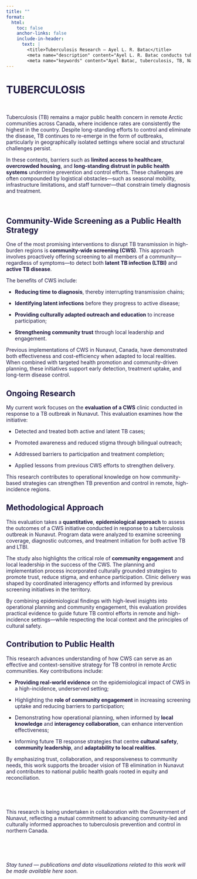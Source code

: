 ```yaml
---
title: ""
format:
  html:
    toc: false
    anchor-links: false
    include-in-header:
      text: |
        <title>Tuberculosis Research – Ayel L. R. Batac</title>
        <meta name="description" content="Ayel L. R. Batac conducts tuberculosis research with a focus on public health, surveillance, and global health contexts." />
        <meta name="keywords" content="Ayel Batac, tuberculosis, TB, National Collaborating Centre for Infectious Diseases, NCCID, Public Health Agency of Canada, PHAC, public health, infectious diseases, surveillance, global health, STBBIs, HIV, knowledge translation, outbreak, Naujaat, Nunavut, Canada, Inuit, Arctic" />
---
```


# TUBERCULOSIS

$~$

Tuberculosis (TB) remains a major public health concern in remote Arctic communities across Canada, where incidence rates are consistently the highest in the country. Despite long-standing efforts to control and eliminate the disease, TB continues to re-emerge in the form of outbreaks, particularly in geographically isolated settings where social and structural challenges persist.

In these contexts, barriers such as **limited access to healthcare**, **overcrowded housing**, and **long-standing distrust in public health systems** undermine prevention and control efforts. These challenges are often compounded by logistical obstacles—such as seasonal mobility, infrastructure limitations, and staff turnover—that constrain timely diagnosis and treatment.

$~$

## Community-Wide Screening as a Public Health Strategy

One of the most promising interventions to disrupt TB transmission in high-burden regions is **community-wide screening (CWS)**. This approach involves proactively offering screening to all members of a community—regardless of symptoms—to detect both **latent TB infection (LTBI)** and **active TB disease**.

The benefits of CWS include:

- **Reducing time to diagnosis**, thereby interrupting transmission chains;


- **Identifying latent infections** before they progress to active disease;


- **Providing culturally adapted outreach and education** to increase participation;


- **Strengthening community trust** through local leadership and engagement.

Previous implementations of CWS in Nunavut, Canada, have demonstrated both effectiveness and cost-efficiency when adapted to local realities. When combined with targeted health promotion and community-driven planning, these initiatives support early detection, treatment uptake, and long-term disease control.

## Ongoing Research

My current work focuses on the **evaluation of a CWS** clinic conducted in response to a TB outbreak in Nunavut. This evaluation examines how the initiative:

- Detected and treated both active and latent TB cases;


- Promoted awareness and reduced stigma through bilingual outreach;


- Addressed barriers to participation and treatment completion;


- Applied lessons from previous CWS efforts to strengthen delivery.

This research contributes to operational knowledge on how community-based strategies can strengthen TB prevention and control in remote, high-incidence regions.

## Methodological Approach

This evaluation takes a **quantitative**, **epidemiological approach** to assess the outcomes of a CWS initiative conducted in response to a tuberculosis outbreak in Nunavut. Program data were analyzed to examine screening coverage, diagnostic outcomes, and treatment initiation for both active TB and LTBI.

The study also highlights the critical role of **community engagement** and local leadership in the success of the CWS. The planning and implementation process incorporated culturally grounded strategies to promote trust, reduce stigma, and enhance participation. Clinic delivery was shaped by coordinated interagency efforts and informed by previous screening initiatives in the territory.

By combining epidemiological findings with high-level insights into operational planning and community engagement, this evaluation provides practical evidence to guide future TB control efforts in remote and high-incidence settings—while respecting the local context and the principles of cultural safety.

## Contribution to Public Health

This research advances understanding of how CWS can serve as an effective and context-sensitive strategy for TB control in remote Arctic communities. Key contributions include:

- **Providing real-world evidence** on the epidemiological impact of CWS in a high-incidence, underserved setting;

- Highlighting the **role of community engagement** in increasing screening uptake and reducing barriers to participation;

- Demonstrating how operational planning, when informed by **local knowledge** and **interagency collaboration**, can enhance intervention effectiveness;

- Informing future TB response strategies that centre **cultural safety**, **community leadership**, and **adaptability to local realities**.

By emphasizing trust, collaboration, and responsiveness to community needs, this work supports the broader vision of TB elimination in Nunavut and contributes to national public health goals rooted in equity and reconciliation.

$~$

$~$

This research is being undertaken in collaboration with the Government of Nunavut, reflecting a mutual commitment to advancing community-led and culturally informed approaches to tuberculosis prevention and control in northern Canada.

$~$

$~$

*Stay tuned — publications and data visualizations related to this work will be made available here soon.*

<style>
  h1, h2, h3, p {
    color: #1B153E;
  }
</style>
